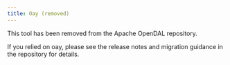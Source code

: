 ```yaml
---
title: Oay (removed)
---
```


This tool has been removed from the Apache OpenDAL repository.

If you relied on oay, please see the release notes and migration guidance in the repository for details.

